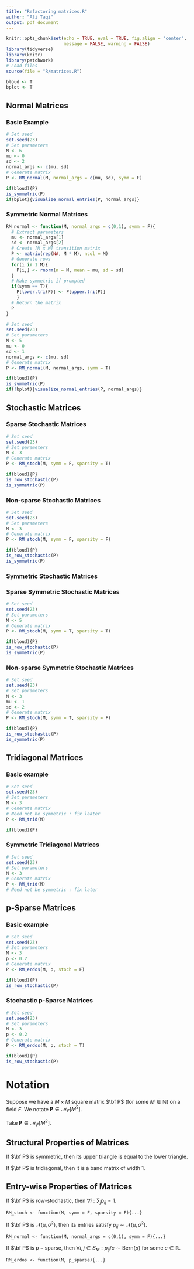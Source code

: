 ```yaml
---
title: "Refactoring matrices.R"
author: "Ali Taqi"
output: pdf_document
---
```


```r
knitr::opts_chunk$set(echo = TRUE, eval = TRUE, fig.align = "center", 
                      message = FALSE, warning = FALSE)
library(tidyverse)
library(knitr)
library(patchwork)
# Load files
source(file = "R/matrices.R")
```

```r
bloud <- T
bplot <- T
```


## Normal Matrices

### Basic Example

```r
# Set seed
set.seed(23)
# Set parameters
M <- 6
mu <- 0
sd <- 2
normal_args <- c(mu, sd)
# Generate matrix
P <- RM_normal(M, normal_args = c(mu, sd), symm = F)
```

```r
if(bloud){P}
is_symmetric(P)
if(bplot){visualize_normal_entries(P, normal_args)}
```

### Symmetric Normal Matrices

```r
RM_normal <- function(M, normal_args = c(0,1), symm = F){
  # Extract parameters
  mu <- normal_args[1]
  sd <- normal_args[2]
  # Create [M x M] transition matrix
  P <- matrix(rep(NA, M * M), ncol = M)  
  # Generate rows
  for(i in 1:M){
    P[i,] <- rnorm(n = M, mean = mu, sd = sd)
  }
  # Make symmetric if prompted
  if(symm == T){
    P[lower.tri(P)] <- P[upper.tri(P)]
    }
  # Return the matrix
  P
}
```

```r
# Set seed
set.seed(23)
# Set parameters
M <- 5
mu <- 0
sd <- 1
normal_args <- c(mu, sd)
# Generate matrix
P <- RM_normal(M, normal_args, symm = T)
```

```r
if(bloud){P}
is_symmetric(P)
if(!bplot){visualize_normal_entries(P, normal_args)}
```

\newpage

## Stochastic Matrices

### Sparse Stochastic Matrices

```r
# Set seed
set.seed(23)
# Set parameters
M <- 3
# Generate matrix
P <- RM_stoch(M, symm = F, sparsity = T)
```

```r
if(bloud){P}
is_row_stochastic(P)
is_symmetric(P)
```



### Non-sparse Stochastic Matrices

```r
# Set seed
set.seed(23)
# Set parameters
M <- 3
# Generate matrix
P <- RM_stoch(M, symm = F, sparsity = F)
```

```r
if(bloud){P}
is_row_stochastic(P)
is_symmetric(P)
```

\newpage

### Symmetric Stochastic Matrices

### Sparse Symmetric Stochastic Matrices

```r
# Set seed
set.seed(23)
# Set parameters
M <- 5
# Generate matrix
P <- RM_stoch(M, symm = T, sparsity = T)
```

```r
if(bloud){P}
is_row_stochastic(P)
is_symmetric(P)
```

### Non-sparse Symmetric Stochastic Matrices

```r
# Set seed
set.seed(23)
# Set parameters
M <- 3
mu <- 1
sd <- 2
# Generate matrix
P <- RM_stoch(M, symm = T, sparsity = F)
```

```r
if(bloud){P}
is_row_stochastic(P)
is_symmetric(P)
```

\newpage

## Tridiagonal Matrices

### Basic example

```r
# Set seed
set.seed(23)
# Set parameters
M <- 3
# Generate matrix
# Need not be symmetric : fix laater
P <- RM_trid(M)
```

```r
if(bloud){P}

```


### Symmetric Tridiagonal Matrices

```r
# Set seed
set.seed(23)
# Set parameters
M <- 3
# Generate matrix
P <- RM_trid(M)
# Need not be symmetric : fix later
```

## p-Sparse Matrices

### Basic example

```r
# Set seed
set.seed(23)
# Set parameters
M <- 3
p <- 0.2
# Generate matrix
P <- RM_erdos(M, p, stoch = F)
```

```r
if(bloud){P}
is_row_stochastic(P)
```

### Stochastic p-Sparse Matrices

```r
# Set seed
set.seed(23)
# Set parameters
M <- 3
p <- 0.2
# Generate matrix
P <- RM_erdos(M, p, stoch = T)
```

```r
if(bloud){P}
is_row_stochastic(P)
```

\newpage

# Notation

Suppose we have a $M \times M$ square matrix $\bf P$ (for some $M \in \mathbb{N}$) on a field $F$. We notate $\mathbf{P} \in \mathcal{M}_F[M^2]$.

Take $\mathbf{P} \in \mathcal{M}_F[M^2]$.

## Structural Properties of Matrices

If $\bf P$ is symmetric, then its upper triangle is equal to the lower triangle.

If $\bf P$ is tridiagonal, then it is a band matrix of width 1.

\bigskip

## Entry-wise Properties of Matrices

If $\bf P$ is row-stochastic, then $\forall i : \sum_j p_{ij} = 1$.

`RM_stoch <- function(M, symm = F, sparsity = F){...}`

\medskip

If $\bf P$ is $\mathcal{N}(\mu,\sigma^2)$, then its entries satisfy $p_{ij} \sim \mathcal{N}(\mu,\sigma^2)$.

`RM_normal <- function(M, normal_args = c(0,1), symm = F){...}`

\medskip

If $\bf P$ is $p-\text{sparse}$, then $\forall i, j \in S_M : p_{ij}/c \sim \text{Bern}(p)$ for some $c \in \mathbb{R}$.

`RM_erdos <- function(M, p_sparse){...}` 